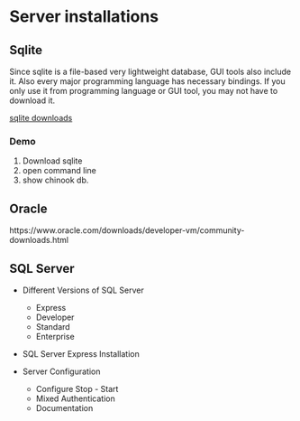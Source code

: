 # Server installations

## Sqlite

Since sqlite is a file-based very lightweight database, GUI tools also include it.
Also every major programming language has necessary bindings.
If you only use it from programming language or GUI tool, you may not have to download it.

[sqlite downloads](https://www.sqlite.org/download.html)

### Demo

1. Download sqlite
2. open command line
3. show chinook db.




## Oracle

https://www.oracle.com/downloads/developer-vm/community-downloads.html


## SQL Server

- Different Versions of SQL Server

	* Express
	* Developer
	* Standard
	* Enterprise

- SQL Server  Express Installation
- Server Configuration

	* Configure Stop - Start 
	* Mixed Authentication
	* Documentation

